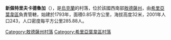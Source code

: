 {{expand|time=2016-09-03T01:49:13+00:00}}
{{unreferenced|time=2016-09-03T01:49:13+00:00}}
{{coord|47|11|40|N|30|22|36|E|scale:30000|display=title}}

'''新佩特里夫卡德魯加'''（{{lang-uk|Новопетрівка Друга}}），是[[烏克蘭|烏克蘭]]的村落，位於該國西南部[[敖德薩州|敖德薩州]]，由[[希里亞葉韋區|希里亞葉韋區]]負責管轄，始建於1793年，面積0.85平方公里，海拔高度32米，2001年人口243，人口密度每平方公里285.88人。

{{DEFAULTSORT:Новопетрівка Друга}}
[[Category:敖德薩州村落|Category:敖德薩州村落]]
[[Category:希里亞葉韋區村落|Category:希里亞葉韋區村落]]


{{Odessa-geo-stub}}